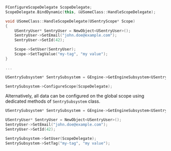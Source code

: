 ```cpp
FConfigureScopeDelegate ScopeDelegate;
ScopeDelegate.BindDynamic(this, &USomeClass::HandleScopeDelegate);

void USomeClass::HandleScopeDelegate(USentryScope* Scope)
{
    USentryUser* SentryUser = NewObject<USentryUser>();
    SentryUser->SetEmail("john.doe@example.com");
    SentryUser->SetId(42);

    Scope->SetUser(SentryUser);
    Scope->SetTagValue("my-tag", "my value");
}

...

USentrySubsystem* SentrySubsystem = GEngine->GetEngineSubsystem<USentrySubsystem>();

SentrySubsystem->ConfigureScope(ScopeDelegate);
```

Alternatively, all data can be configured on the global scope using dedicated methods of `SentrySubsystem` class.

```cpp
USentrySubsystem* SentrySubsystem = GEngine->GetEngineSubsystem<USentrySubsystem>();

USentryUser* SentryUser = NewObject<USentryUser>();
SentryUser->SetEmail("john.doe@example.com");
SentryUser->SetId(42);

SentrySubsystem->SetUser(ScopeDelegate);
SentrySubsystem->SetTag("my-tag", "my value");
```
